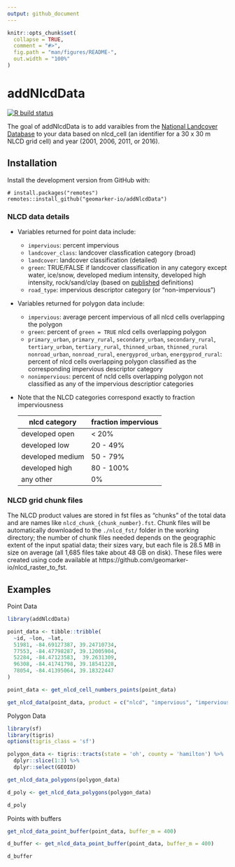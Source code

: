 ```yaml
---
output: github_document
---
```


<!-- README.md is generated from README.Rmd. Please edit that file -->

```r
knitr::opts_chunk$set(
  collapse = TRUE,
  comment = "#>",
  fig.path = "man/figures/README-",
  out.width = "100%"
)
```

# addNlcdData 

<!-- badges: start -->
[![R build status](https://github.com/geomarker-io/addNlcdData/workflows/R-CMD-check/badge.svg)](https://github.com/geomarker-io/addNlcdData/actions)
<!-- badges: end -->

The goal of addNlcdData is to add varaibles from the [National Landcover Database](https://www.mrlc.gov/) to your data based on nlcd_cell (an identifier for a 30 x 30 m NLCD grid cell) and year (2001, 2006, 2011, or 2016).

## Installation

Install the development version from GitHub with:

```
# install.packages("remotes")
remotes::install_github("geomarker-io/addNlcdData")
```

### NLCD data details


- Variables returned for point data include:
    - `impervious`: percent impervious
    - `landcover_class`: landcover classfication category (broad)
    - `landcover`: landcover classification (detailed)
    - `green`: TRUE/FALSE if landcover classification in any category except water, ice/snow, developed medium intensity, developed high intensity, rock/sand/clay (based on [published](https://doi.org/10.1016/j.ufug.2016.10.013) definitions)
    - `road_type`: impervious descriptor category (or "non-impervious")
    
- Variables returned for polygon data include:
    - `impervious`: average percent impervious of all nlcd cells overlapping the polygon
    - `green`: percent of `green = TRUE` nlcd cells overlapping polygon
    - `primary_urban`, `primary_rural`, `secondary_urban`, `secondary_rural`, `tertiary_urban`, `tertiary_rural`, `thinned_urban`, `thinned_rural` `nonroad_urban`, `nonroad_rural`, `energyprod_urban`, `energyprod_rural`: percent of nlcd cells overlapping polygon classified as the corresponding impervious descriptor category 
    - `nonimpervious`: percent of ncld cells overlapping polygon not classified as any of the impervious descriptior categories 

- Note that the NLCD categories correspond exactly to fraction imperviousness

    nlcd category | fraction impervious
    --------------|--------------------
    developed open | < 20%
    developed low | 20 - 49%
    developed medium | 50 - 79%
    developed high | 80 - 100%
    any other | 0%

### NLCD grid chunk files

The NLCD product values are stored in fst files as "chunks" of the total data and are names like `nlcd_chunk_{chunk_number}.fst`. Chunk files will be automatically downloaded to the `./nlcd_fst/` folder in the working directory; the number of chunk files needed depends on the geographic extent of the input spatial data; their sizes vary, but each file is 28.5 MB in size on average (all 1,685 files take about 48 GB on disk). These files were created using code available at https://github.com/geomarker-io/nlcd_raster_to_fst.

## Examples

Point Data

```r
library(addNlcdData)

point_data <- tibble::tribble(
  ~id, ~lon, ~lat,
  51981, -84.69127387, 39.24710734,
  77553, -84.47798287, 39.12005904,
  52284, -84.47123583,  39.2631309,
  96308, -84.41741798, 39.18541228,
  78054, -84.41395064, 39.18322447
)

point_data <- get_nlcd_cell_numbers_points(point_data)

get_nlcd_data(point_data, product = c("nlcd", "impervious", "imperviousdescriptor"), year = 2016)
```

Polygon Data

```r
library(sf)
library(tigris)
options(tigris_class = 'sf')
```

```r
polygon_data <- tigris::tracts(state = 'oh', county = 'hamilton') %>% 
  dplyr::slice(1:3) %>% 
  dplyr::select(GEOID)
```


```r
get_nlcd_data_polygons(polygon_data)
```

```r
d_poly <- get_nlcd_data_polygons(polygon_data)
```

```r
d_poly 
```


Points with buffers

```r
get_nlcd_data_point_buffer(point_data, buffer_m = 400)
```

```r
d_buffer <- get_nlcd_data_point_buffer(point_data, buffer_m = 400)
```

```r
d_buffer
```
